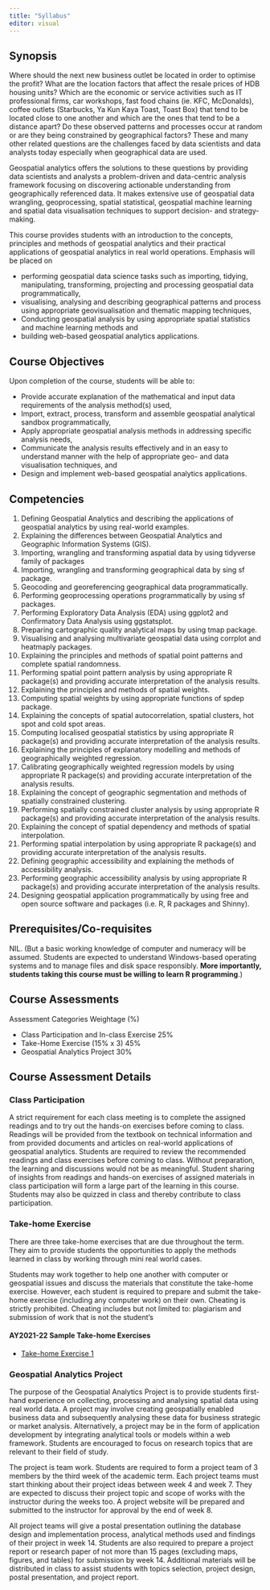 ```yaml
---
title: "Syllabus"
editor: visual
---
```


## Synopsis

Where should the next new business outlet be located in order to optimise the profit? What are the location factors that affect the resale prices of HDB housing units? Which are the economic or service activities such as IT professional firms, car workshops, fast food chains (ie. KFC, McDonalds), coffee outlets (Starbucks, Ya Kun Kaya Toast, Toast Box) that tend to be located close to one another and which are the ones that tend to be a distance apart? Do these observed patterns and processes occur at random or are they being constrained by geographical factors? These and many other related questions are the challenges faced by data scientists and data analysts today especially when geographical data are used.

Geospatial analytics offers the solutions to these questions by providing data scientists and analysts a problem-driven and data-centric analysis framework focusing on discovering actionable understanding from geographically referenced data. It makes extensive use of geospatial data wrangling, geoprocessing, spatial statistical, geospatial machine learning and spatial data visualisation techniques to support decision- and strategy-making.

This course provides students with an introduction to the concepts, principles and methods of geospatial analytics and their practical applications of geospatial analytics in real world operations. Emphasis will be placed on

-   performing geospatial data science tasks such as importing, tidying, manipulating, transforming, projecting and processing geospatial data programmatically,
-   visualising, analysing and describing geographical patterns and process using appropriate geovisualisation and thematic mapping techniques,
-   Conducting geospatial analysis by using appropriate spatial statistics and machine learning methods and
-   building web-based geospatial analytics applications.

## Course Objectives

Upon completion of the course, students will be able to:

-   Provide accurate explanation of the mathematical and input data requirements of the analysis method(s) used,
-   Import, extract, process, transform and assemble geospatial analytical sandbox programmatically,
-   Apply appropriate geospatial analysis methods in addressing specific analysis needs,
-   Communicate the analysis results effectively and in an easy to understand manner with the help of appropriate geo- and data visualisation techniques, and
-   Design and implement web-based geospatial analytics applications.

## Competencies

1.  Defining Geospatial Analytics and describing the applications of geospatial analytics by using real-world examples.
2.  Explaining the differences between Geospatial Analytics and Geographic Information Systems (GIS).
3.  Importing, wrangling and transforming aspatial data by using tidyverse family of packages
4.  Importing, wrangling and transforming geographical data by sing sf package.
5.  Geocoding and georeferencing geographical data programmatically.
6.  Performing geoprocessing operations programmatically by using sf packages.
7.  Performing Exploratory Data Analysis (EDA) using ggplot2 and Confirmatory Data Analysis using ggstatsplot.
8.  Preparing cartographic quality analytical maps by using tmap package.
9.  Visualising and analysing multivariate geospatial data using corrplot and heatmaply packages.
10. Explaining the principles and methods of spatial point patterns and complete spatial randomness.
11. Performing spatial point pattern analysis by using appropriate R package(s) and providing accurate interpretation of the analysis results.
12. Explaining the principles and methods of spatial weights.
13. Computing spatial weights by using appropriate functions of spdep package.
14. Explaining the concepts of spatial autocorrelation, spatial clusters, hot spot and cold spot areas.
15. Computing localised geospatial statistics by using appropriate R package(s) and providing accurate interpretation of the analysis results.
16. Explaining the principles of explanatory modelling and methods of geographically weighted regression.
17. Calibrating geographically weighted regression models by using appropriate R package(s) and providing accurate interpretation of the analysis results.
18. Explaining the concept of geographic segmentation and methods of spatially constrained clustering.
19. Performing spatially constrained cluster analysis by using appropriate R package(s) and providing accurate interpretation of the analysis results.
20. Explaining the concept of spatial dependency and methods of spatial interpolation.
21. Performing spatial interpolation by using appropriate R package(s) and providing accurate interpretation of the analysis results.
22. Defining geographic accessibility and explaining the methods of accessibility analysis.
23. Performing geographic accessibility analysis by using appropriate R package(s) and providing accurate interpretation of the analysis results.
24. Designing geospatial application programmatically by using free and open source software and packages (i.e. R, R packages and Shinny).

## Prerequisites/Co-requisites

NIL. (But a basic working knowledge of computer and numeracy will be assumed. Students are expected to understand Windows-based operating systems and to manage files and disk space responsibly. **More importantly, students taking this course must be willing to learn R programming**.)

## Course Assessments

Assessment Categories Weightage (%)

-   Class Participation and In-class Exercise 25%
-   Take-Home Exercise (15% x 3) 45%
-   Geospatial Analytics Project 30%

## Course Assessment Details

### Class Participation

A strict requirement for each class meeting is to complete the assigned readings and to try out the hands-on exercises before coming to class. Readings will be provided from the textbook on technical information and from provided documents and articles on real-world applications of geospatial analytics. Students are required to review the recommended readings and class exercises before coming to class. Without preparation, the learning and discussions would not be as meaningful. Student sharing of insights from readings and hands-on exercises of assigned materials in class participation will form a large part of the learning in this course. Students may also be quizzed in class and thereby contribute to class participation.

### Take-home Exercise

There are three take-home exercises that are due throughout the term. They aim to provide students the opportunities to apply the methods learned in class by working through mini real world cases.

Students may work together to help one another with computer or geospatial issues and discuss the materials that constitute the take-home exercise. However, each student is required to prepare and submit the take-home exercise (including any computer work) on their own. Cheating is strictly prohibited. Cheating includes but not limited to: plagiarism and submission of work that is not the student's

#### AY2021-22 Sample Take-home Exercises

- [Take-home Exercise 1](https://is415.netlify.app/th_ex1.html)


### Geospatial Analytics Project

The purpose of the Geospatial Analytics Project is to provide students first-hand experience on collecting, processing and analysing spatial data using real world data. A project may involve creating geospatially enabled business data and subsequently analysing these data for business strategic or market analysis. Alternatively, a project may be in the form of application development by integrating analytical tools or models within a web framework. Students are encouraged to focus on research topics that are relevant to their field of study.

The project is team work. Students are required to form a project team of 3 members by the third week of the academic term. Each project teams must start thinking about their project ideas between week 4 and week 7. They are expected to discuss their project topic and scope of works with the instructor during the weeks too. A project website will be prepared and submitted to the instructor for approval by the end of week 8.

All project teams will give a postal presentation outlining the database design and implementation process, analytical methods used and findings of their project in week 14. Students are also required to prepare a project report or research paper of not more than 15 pages (excluding maps, figures, and tables) for submission by week 14. Additional materials will be distributed in class to assist students with topics selection, project design, postal presentation, and project report.
